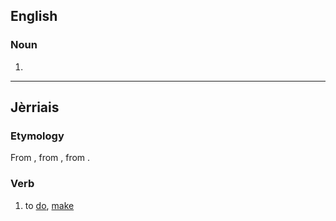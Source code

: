 ==English==

===Noun===
{{en-noun}}

# {{obsolete spelling of|faith}}

----

==Jèrriais==

===Etymology===
From {{etyl|fro|roa-jer}} {{term|faire|lang=fro}}, from {{etyl|la|roa-jer}} {{term|facio|faciō, facere|lang=la}}, from {{etyl|ine-pro|roa-jer}} {{recons|dʰeh₁-||to put, place, set|lang=ine-pro}}.

===Verb===
{{head|roa-jer|verb|gerund|faîs'sie}}

# to [[do]], [[make]]
